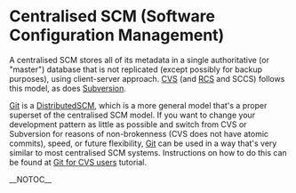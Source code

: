 = Centralised SCM (Software Configuration Management) =

A centralised SCM stores all of its metadata in a single authoritative (or "master") database that is not replicated (except possibly for backup purposes), using client-server approach.  [http://www.nongnu.org/cvs/ CVS] (and [http://www.gnu.org/software/rcs/rcs.html RCS] and SCCS) follows this model, as does [http://subversion.tigris.org/ Subversion].

[[Git]] is a [[DistributedSCM]], which is a more general model that's a proper superset of the centralised SCM model.  If you want to change your development pattern as little as possible and switch from CVS or Subversion for reasons of non-brokenness (CVS does not have atomic commits), speed, or future flexibility, [[Git]] can be used in a way that's very similar to most centralised SCM systems.  Instructions on how to do this can be found at [http://www.kernel.org/pub/software/scm/git/docs/cvs-migration.html Git for CVS users] tutorial.

__NOTOC__